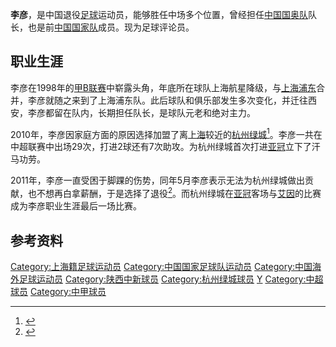 {{Football player infobox
| playername =李彦
| image    = 
| fullname =李彦
| englishfullname =Li Yan
| nickname =
| dateofbirth ={{birth date and age|1980|6|20}}
| height={{height|m=1.83}}
| countryofbirth = {{CHN}}
| cityofbirth = [[上海|上海]]
| currentclub = 退役
| clubnumber =
| position = 中场
| youthyears =
| youthclubs =
| years =1998年<br/>1999年－2009年<br/>2006年<br/>2010-2011年
| clubs =[[上海豫园足球俱乐部|上海航星]]<br/>[[陕西中新|上海浦东／陕西中新]]<br/>→[[新西兰骑士足球俱乐部|新西兰骑士]]''(租借)''<br/>[[杭州绿城|杭州绿城]]
| caps(goals)=<br/>145场（29球）<br/>2场（0球）<br/>32场（2球）
| nationalyears =2005－2008年
| nationalteam ={{fb|CHN}}
| nationalcaps(goals)= 17场（1球）
}}
'''李彦'''{{BD|1980年|6月20日|||L}}，是中国退役[[足球|足球]]运动员，能够胜任中场多个位置，曾经担任[[中国国奥队|中国国奥队]]队长，也是前[[中国国家足球队|中国国家队]]成员。现为足球评论员。

==职业生涯==
李彦在1998年的[[甲B联赛|甲B联赛]]中崭露头角，年底所在球队上海航星降级，与[[上海浦东足球俱乐部|上海浦东]]合并，李彦就随之来到了上海浦东队。此后球队和俱乐部发生多次变化，并迁往西安，李彦都留在队内，长期担任队长，是球队元老和绝对主力。

2010年，李彦因家庭方面的原因选择加盟了离[[上海|上海]]较近的[[杭州绿城|杭州绿城]]<ref>{{Cite web |url=http://sports.sohu.com/20100211/n270200133.shtml |title=陕西队长李彦加盟杭州 五大国字号有望齐聚绿城 |access-date=2010-02-12 |archive-date=2019-08-14 |archive-url=https://web.archive.org/web/20190814221413/http://sports.sohu.com/20100211/n270200133.shtml |dead-url=no }}</ref>。李彦一共在中超联赛中出场29次，打进2球还有7次助攻。为杭州绿城首次打进[[亚冠|亚冠]]立下了汗马功劳。

2011年，李彦一直受困于脚踝的伤势，同年5月李彦表示无法为杭州绿城做出贡献，也不想再白拿薪酬，于是选择了退役<ref>{{Cite web |url=http://sports.163.com/11/0519/15/74E5PVMT00051C89.html |title=绿城前国脚因伤决定退役 李彦:不想再白拿薪酬 |access-date=2011-05-20 |archive-url=https://web.archive.org/web/20110523095357/http://sports.163.com/11/0519/15/74E5PVMT00051C89.html |archive-date=2011-05-23 |dead-url=yes }}</ref>。而杭州绿城在[[亚冠|亚冠]]客场与[[艾恩足球俱乐部|艾因]]的比赛成为李彦职业生涯最后一场比赛。

==参考资料==
{{reflist}}

{{2009年陕西浐灞名单}}
{{2010年中超分类名单杭州}}
{{2011年中超分类名单杭州}}

{{DEFAULTSORT:LI Yan}}
[[Category:上海籍足球运动员|Category:上海籍足球运动员]]
[[Category:中国国家足球队运动员|Category:中国国家足球队运动员]]
[[Category:中国海外足球运动员|Category:中国海外足球运动员]]
[[Category:陕西中新球员|Category:陕西中新球员]]
[[Category:杭州绿城球员|Category:杭州绿城球员]]
[[Category:李姓|Y]]
[[Category:中超球员|Category:中超球员]]
[[Category:中甲球员|Category:中甲球员]]